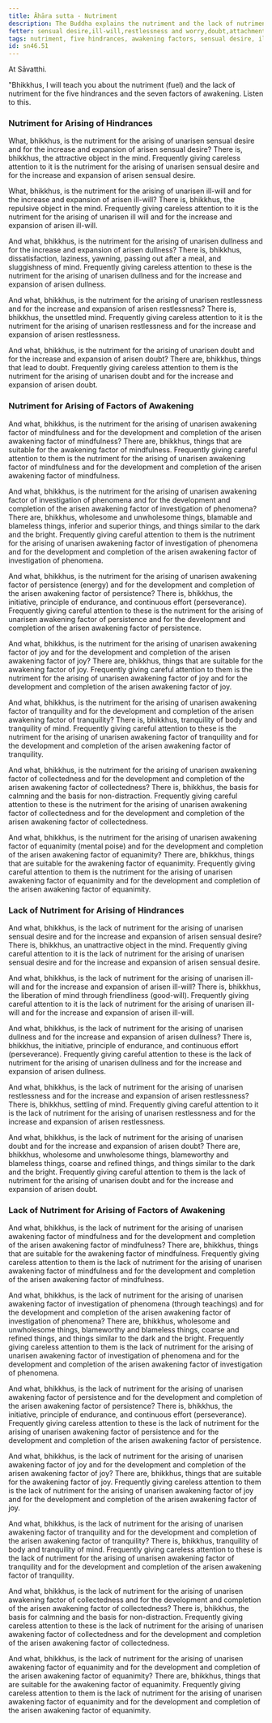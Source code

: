 ```yaml
---
title: Āhāra sutta - Nutriment
description: The Buddha explains the nutriment and the lack of nutriment for the five hindrances and the seven factors of awakening.
fetter: sensual desire,ill-will,restlessness and worry,doubt,attachment to rites and rituals
tags: nutriment, five hindrances, awakening factors, sensual desire, ill-will, restlessness, worry, doubt, mindfulness, investigation of phenomena, persistence, energy, joy, tranquility, collectedness, equanimity, sn, sn45-56, sn46
id: sn46.51
---
```


At Sāvatthi.

"Bhikkhus, I will teach you about the nutriment (fuel) and the lack of nutriment for the five hindrances and the seven factors of awakening. Listen to this.

### Nutriment for Arising of Hindrances

What, bhikkhus, is the nutriment for the arising of unarisen sensual desire and for the increase and expansion of arisen sensual desire? There is, bhikkhus, the attractive object in the mind. Frequently giving careless attention to it is the nutriment for the arising of unarisen sensual desire and for the increase and expansion of arisen sensual desire.

What, bhikkhus, is the nutriment for the arising of unarisen ill-will and for the increase and expansion of arisen ill-will? There is, bhikkhus, the repulsive object in the mind. Frequently giving careless attention to it is the nutriment for the arising of unarisen ill will and for the increase and expansion of arisen ill-will.

And what, bhikkhus, is the nutriment for the arising of unarisen dullness and for the increase and expansion of arisen dullness? There is, bhikkhus, dissatisfaction, laziness, yawning, passing out after a meal, and sluggishness of mind. Frequently giving careless attention to these is the nutriment for the arising of unarisen dullness and for the increase and expansion of arisen dullness.

And what, bhikkhus, is the nutriment for the arising of unarisen restlessness and for the increase and expansion of arisen restlessness? There is, bhikkhus, the unsettled mind. Frequently giving careless attention to it is the nutriment for the arising of unarisen restlessness and for the increase and expansion of arisen restlessness.

And what, bhikkhus, is the nutriment for the arising of unarisen doubt and for the increase and expansion of arisen doubt? There are, bhikkhus, things that lead to doubt. Frequently giving careless attention to them is the nutriment for the arising of unarisen doubt and for the increase and expansion of arisen doubt.

### Nutriment for Arising of Factors of Awakening

And what, bhikkhus, is the nutriment for the arising of unarisen awakening factor of mindfulness and for the development and completion of the arisen awakening factor of mindfulness? There are, bhikkhus, things that are suitable for the awakening factor of mindfulness. Frequently giving careful attention to them is the nutriment for the arising of unarisen awakening factor of mindfulness and for the development and completion of the arisen awakening factor of mindfulness.

And what, bhikkhus, is the nutriment for the arising of unarisen awakening factor of investigation of phenomena and for the development and completion of the arisen awakening factor of investigation of phenomena? There are, bhikkhus, wholesome and unwholesome things, blamable and blameless things, inferior and superior things, and things similar to the dark and the bright. Frequently giving careful attention to them is the nutriment for the arising of unarisen awakening factor of investigation of phenomena and for the development and completion of the arisen awakening factor of investigation of phenomena.

And what, bhikkhus, is the nutriment for the arising of unarisen awakening factor of persistence (energy) and for the development and completion of the arisen awakening factor of persistence? There is, bhikkhus, the initiative, principle of endurance, and continuous effort (perseverance). Frequently giving careful attention to these is the nutriment for the arising of unarisen awakening factor of persistence and for the development and completion of the arisen awakening factor of persistence.

And what, bhikkhus, is the nutriment for the arising of unarisen awakening factor of joy and for the development and completion of the arisen awakening factor of joy? There are, bhikkhus, things that are suitable for the awakening factor of joy. Frequently giving careful attention to them is the nutriment for the arising of unarisen awakening factor of joy and for the development and completion of the arisen awakening factor of joy.

And what, bhikkhus, is the nutriment for the arising of unarisen awakening factor of tranquility and for the development and completion of the arisen awakening factor of tranquility? There is, bhikkhus, tranquility of body and tranquility of mind. Frequently giving careful attention to these is the nutriment for the arising of unarisen awakening factor of tranquility and for the development and completion of the arisen awakening factor of tranquility.

And what, bhikkhus, is the nutriment for the arising of unarisen awakening factor of collectedness and for the development and completion of the arisen awakening factor of collectedness? There is, bhikkhus, the basis for calmning and the basis for non-distraction. Frequently giving careful attention to these is the nutriment for the arising of unarisen awakening factor of collectedness and for the development and completion of the arisen awakening factor of collectedness.

And what, bhikkhus, is the nutriment for the arising of unarisen awakening factor of equanimity (mental poise) and for the development and completion of the arisen awakening factor of equanimity? There are, bhikkhus, things that are suitable for the awakening factor of equanimity. Frequently giving careful attention to them is the nutriment for the arising of unarisen awakening factor of equanimity and for the development and completion of the arisen awakening factor of equanimity.

### Lack of Nutriment for Arising of Hindrances

And what, bhikkhus, is the lack of nutriment for the arising of unarisen sensual desire and for the increase and expansion of arisen sensual desire? There is, bhikkhus, an unattractive object in the mind. Frequently giving careful attention to it is the lack of nutriment for the arising of unarisen sensual desire and for the increase and expansion of arisen sensual desire.

And what, bhikkhus, is the lack of nutriment for the arising of unarisen ill-will and for the increase and expansion of arisen ill-will? There is, bhikkhus, the liberation of mind through friendliness (good-will). Frequently giving careful attention to it is the lack of nutriment for the arising of unarisen ill-will and for the increase and expansion of arisen ill-will.

And what, bhikkhus, is the lack of nutriment for the arising of unarisen dullness and for the increase and expansion of arisen dullness? There is, bhikkhus, the initiative, principle of endurance, and continuous effort (perseverance). Frequently giving careful attention to these is the lack of nutriment for the arising of unarisen dullness and for the increase and expansion of arisen dullness.

And what, bhikkhus, is the lack of nutriment for the arising of unarisen restlessness and for the increase and expansion of arisen restlessness? There is, bhikkhus, settling of mind. Frequently giving careful attention to it is the lack of nutriment for the arising of unarisen restlessness and for the increase and expansion of arisen restlessness.

And what, bhikkhus, is the lack of nutriment for the arising of unarisen doubt and for the increase and expansion of arisen doubt? There are, bhikkhus, wholesome and unwholesome things, blameworthy and blameless things, coarse and refined things, and things similar to the dark and the bright. Frequently giving careful attention to them is the lack of nutriment for the arising of unarisen doubt and for the increase and expansion of arisen doubt.

### Lack of Nutriment for Arising of Factors of Awakening

And what, bhikkhus, is the lack of nutriment for the arising of unarisen awakening factor of mindfulness and for the development and completion of the arisen awakening factor of mindfulness? There are, bhikkhus, things that are suitable for the awakening factor of mindfulness. Frequently giving careless attention to them is the lack of nutriment for the arising of unarisen awakening factor of mindfulness and for the development and completion of the arisen awakening factor of mindfulness.

And what, bhikkhus, is the lack of nutriment for the arising of unarisen awakening factor of investigation of phenomena (through teachings) and for the development and completion of the arisen awakening factor of investigation of phenomena? There are, bhikkhus, wholesome and unwholesome things, blameworthy and blameless things, coarse and refined things, and things similar to the dark and the bright. Frequently giving careless attention to them is the lack of nutriment for the arising of unarisen awakening factor of investigation of phenomena and for the development and completion of the arisen awakening factor of investigation of phenomena.

And what, bhikkhus, is the lack of nutriment for the arising of unarisen awakening factor of persistence and for the development and completion of the arisen awakening factor of persistence? There is, bhikkhus, the initiative, principle of endurance, and continuous effort (perseverance). Frequently giving careless attention to these is the lack of nutriment for the arising of unarisen awakening factor of persistence and for the development and completion of the arisen awakening factor of persistence.

And what, bhikkhus, is the lack of nutriment for the arising of unarisen awakening factor of joy and for the development and completion of the arisen awakening factor of joy? There are, bhikkhus, things that are suitable for the awakening factor of joy. Frequently giving careless attention to them is the lack of nutriment for the arising of unarisen awakening factor of joy and for the development and completion of the arisen awakening factor of joy.

And what, bhikkhus, is the lack of nutriment for the arising of unarisen awakening factor of tranquility and for the development and completion of the arisen awakening factor of tranquility? There is, bhikkhus, tranquility of body and tranquility of mind. Frequently giving careless attention to these is the lack of nutriment for the arising of unarisen awakening factor of tranquility and for the development and completion of the arisen awakening factor of tranquility.

And what, bhikkhus, is the lack of nutriment for the arising of unarisen awakening factor of collectedness and for the development and completion of the arisen awakening factor of collectedness? There is, bhikkhus, the basis for calmning and the basis for non-distraction. Frequently giving careless attention to these is the lack of nutriment for the arising of unarisen awakening factor of collectedness and for the development and completion of the arisen awakening factor of collectedness.

And what, bhikkhus, is the lack of nutriment for the arising of unarisen awakening factor of equanimity and for the development and completion of the arisen awakening factor of equanimity? There are, bhikkhus, things that are suitable for the awakening factor of equanimity. Frequently giving careless attention to them is the lack of nutriment for the arising of unarisen awakening factor of equanimity and for the development and completion of the arisen awakening factor of equanimity.